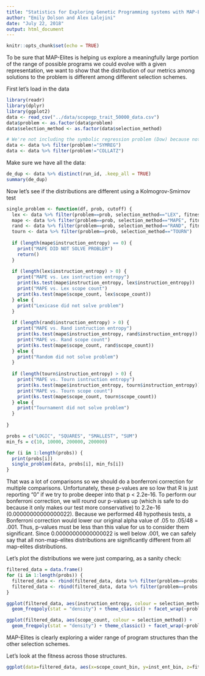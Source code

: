 ```yaml
---
title: "Statistics for Exploring Genetic Programming systems with MAP-Elites"
author: "Emily Dolson and Alex Lalejini"
date: "July 22, 2018"
output: html_document
---
```


```r
knitr::opts_chunk$set(echo = TRUE)
```

To be sure that MAP-Elites is helping us explore a meaningfully large portion of the range of possible programs we could evolve with a given representation, we want to show that the distribution of our metrics among solutions to the problem is different among different selection schemes. 

First let's load in the data

```r
library(readr)
library(dplyr)
library(ggplot2)
data <- read_csv("../data/scopegp_trait_50000_data.csv")
data$problem <- as.factor(data$problem)
data$selection_method <- as.factor(data$selection_method)

# We're not including the symbolic regression problem (Dow) because nothing solved it
data <- data %>% filter(problem!="SYMREG")
data <- data %>% filter(problem!="COLLATZ")
```

Make sure we have all the data:

```r
de_dup <- data %>% distinct(run_id, .keep_all = TRUE)
summary(de_dup)

```

Now let's see if the distributions are different using a Kolmogrov-Smirnov test

```r

single_problem <- function(df, prob, cutoff) {
  lex <- data %>% filter(problem==prob, selection_method=="LEX", fitness>=cutoff)
  mape <- data %>% filter(problem==prob, selection_method=="MAPE", fitness>=cutoff)
  rand <- data %>% filter(problem==prob, selection_method=="RAND", fitness>=cutoff)
  tourn <- data %>% filter(problem==prob, selection_method=="TOURN")
  
  if (length(mape$instruction_entropy) == 0) {
    print("MAPE DID NOT SOLVE PROBLEM")
    return()
  }
  
  if (length(lex$instruction_entropy) > 0) {
    print("MAPE vs. Lex isntruction entropy")
    print(ks.test(mape$instruction_entropy, lex$instruction_entropy))
    print("MAPE vs. Lex scope count")
    print(ks.test(mape$scope_count, lex$scope_count))
  } else {
    print("Lexicase did not solve problem")
  }
  
  if (length(rand$instruction_entropy) > 0) {
    print("MAPE vs. Rand isntruction entropy")
    print(ks.test(mape$instruction_entropy, rand$instruction_entropy))
    print("MAPE vs. Rand scope count")
    print(ks.test(mape$scope_count, rand$scope_count))
  } else {
    print("Random did not solve problem")
  }
  
  if (length(tourn$instruction_entropy) > 0) {
    print("MAPE vs. Tourn isntruction entropy")
    print(ks.test(mape$instruction_entropy, tourn$instruction_entropy))
    print("MAPE vs. Tourn scope count")
    print(ks.test(mape$scope_count, tourn$scope_count))
  } else {
    print("Tournament did not solve problem")
  }
  
}

probs = c("LOGIC", "SQUARES", "SMALLEST", "SUM")
min_fs = c(10, 10000, 200000, 200000)

for (i in 1:length(probs)) {
  print(probs[i])
  single_problem(data, probs[i], min_fs[i])
}


```
That was a lot of comparisons so we should do a bonferroni correction for multiple comparisons. Unfortunately, these p-values are so low that R is just reporting "0" if we try to probe deeper into that p < 2.2e-16. To perform our bonferroni correction, we will round our p-values up (which is safe to do because it only makes our test more conservative) to 2.2e-16 (0.00000000000000022). Because we performed 48 hypothesis tests, a Bonferroni correction would lower our original alpha value of .05 to .05/48 = .001. Thus, p-values must be less than this value for us to consider them significant. Since 0.00000000000000022 is well below .001, we can safely say that all non-map-elites distributions are significantly different from all map-elites distributions.

Let's plot the distributions we were just comparing, as a sanity check:

```r


filtered_data = data.frame()
for (i in 1:length(probs)) {
  filtered_data <- rbind(filtered_data, data %>% filter(problem==probs[i], selection_method!="RAND", fitness>=min_fs[i]))
  filtered_data <- rbind(filtered_data, data %>% filter(problem==probs[i], selection_method=="RAND"))
}

ggplot(filtered_data, aes(instruction_entropy, colour = selection_method)) +
  geom_freqpoly(stat = "density") + theme_classic() + facet_wrap(~problem)

ggplot(filtered_data, aes(scope_count, colour = selection_method)) +
  geom_freqpoly(stat = "density") + theme_classic() + facet_wrap(~problem)


```

MAP-Elites is clearly exploring a wider range of program structures than the other selection schemes.

Let's look at the fitness across those structures.

```r
ggplot(data=filtered_data, aes(x=scope_count_bin, y=inst_ent_bin, z=fitness)) + stat_summary_2d(binwidth = 1, fun = function(x) length(x)) + theme_classic() + facet_wrap(problem~selection_method) + scale_fill_gradient(trans="log10")

```